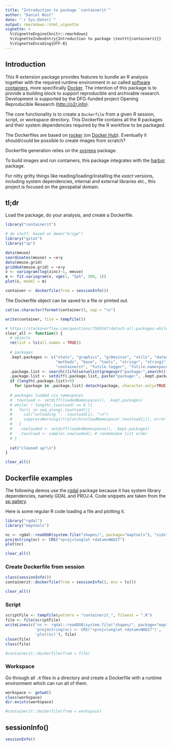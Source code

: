 ```yaml
---
title: "Introduction to package `containerit`"
author: "Daniel Nüst"
date: "`r Sys.Date()`"
output: rmarkdown::html_vignette
vignette: >
  %\VignetteEngine{knitr::rmarkdown}
  %\VignetteIndexEntry{Introduction to package \texttt{containerit}}
  %\VignetteEncoding{UTF-8}
---
```


<!-- Copyright 2017 Opening Reproducible Research (http://o2r.info) -->

## Introduction

This R extension package provides features to bundle an R analysis together with the required runtime environment in so called [software containers](https://en.wikipedia.org/wiki/Operating-system-level_virtualization), more specifically [Docker](http://docker.com/).
The intention of this package is to provide a building block to support reproducible and archivable research. Development is supported by the DFG-funded project Opening Reproducible Research ([http://o2r.info](http://o2r.info)).

The core functionality is to create a `Dockerfile` from a given R session, script, or workspace directory. This Dockerfile contains all the R packages and their system dependencies required by the R workflow to be packaged. 

The Dockerfiles are based on [rocker](https://github.com/rocker-org/rocker) (on [Docker Hub](https://hub.docker.com/u/rocker/)). Eventually it should/could be possible to create images from scratch?

Dockerfile generation relies on the [sysreqs](https://github.com/r-hub/sysreqs) package.

To build images and run containers, this package integrates with the [harbor](https://github.com/wch/harbor) package.

For nitty gritty things like reading/loading/installing the _exact_ versions, including system dependencies, internal and external libraries etc., this project is focused on the geospatial domain.

## tl;dr

Load the package, do your analysis, and create a Dockerfile.

```r
library("containerit")

# do stuff, based on demo("krige")
library("gstat")
library("sp")

data(meuse)
coordinates(meuse) = ~x+y
data(meuse.grid)
gridded(meuse.grid) = ~x+y
v <- variogram(log(zinc)~1, meuse)
m <- fit.variogram(v, vgm(1, "Sph", 300, 1))
plot(v, model = m)

container <- dockerfile(from = sessionInfo())
```

The Dockerfile object can be saved to a file or printed out.

```r
cat(as.character(format(container)), sep = "\n")
```

```r
write(container, file = tempfile())
```

```r
# https://stackoverflow.com/questions/7505547/detach-all-packages-while-working-in-r
clear_all <- function() {
  # objects
  rm(list = ls(all.names = TRUE))
  
  # packages
  .kept.packages <- c("stats", "graphics", "grDevices", "utils", "datasets",
                      "methods", "base", "tools", "stringr", "stringi",
                      "containerit", "futile.logger", "futile.namespaces", "futile.options", "lambda.r")
  .package.list <- search()[ifelse(unlist(gregexpr("package:",search()))==1,TRUE,FALSE)]
  .package.list <- setdiff(.package.list, paste("package:", .kept.packages, sep = ""))
  if (length(.package.list)>0)
    for (package in .package.list) detach(package, character.only=TRUE)
  
  # packages loaded via namespaces
  # .tounload <- setdiff(loadedNamespaces(), .kept.packages)
  # while( ! length(.tounload) == 0 ){
  #   for(i in seq_along(.tounload)){
  #     cat("unloading ", .tounload[i], "\n")
  #     suppressWarnings(tryCatch(unloadNamespace(.tounload[i]), error = function(x) return(NA)))
  #   }
  #   .nowloaded <- setdiff(loadedNamespaces(), .kept.packages)
  #   .tounload <- sample(.nowloaded); # randomimze list order
  # }
  
  cat("cleaned up!\n")
}

clear_all()
```

## Dockerfile examples

The following demos use the [rgdal](https://cran.r-project.org/web/packages/rgdal/index.html) package because it has system library dependencies, namely GDAL and PROJ.4. Code snippets are taken from the [sp gallery](http://edzer.github.io/sp/).

Here is some regular R code loading a file and plotting it.

```r
library("rgdal")
library("maptools")

nc <- rgdal::readOGR(system.file("shapes/", package="maptools"), "sids", verbose = FALSE)
proj4string(nc) <- CRS("+proj=longlat +datum=NAD27")
plot(nc)
```

```r
clear_all()
```

### Create Dockerfile from session

```r
class(sessionInfo())
containerit::dockerfile(from = sessionInfo(), env = ls())
```

```r
clear_all()
```

### Script

```r
scriptFile <- tempfile(pattern = "containerit_", fileext = ".R")
file <- file(scriptFile)
writeLines(c('nc <- rgdal::readOGR(system.file("shapes/", package="maptools"), "sids", verbose = FALSE)',
             'proj4string(nc) <- CRS("+proj=longlat +datum=NAD27")',
             'plot(nc)'), file)
close(file)
class(file)

#containerit::dockerfile(from = file)
```

### Workspace

Go through all `.R` files in a directory and create a Dockerfile with a runtime environment which can run all of them.

```r
workspace <- getwd()
class(workspace)
dir.exists(workspace)

#containerit::dockerfile(from = workspace)
```

## sessionInfo()

```r
sessionInfo()
```
